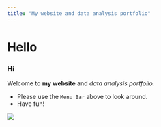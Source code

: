 ```yaml
---
title: "My website and data analysis portfolio"
---
```


# Hello

### Hi

Welcome to **my website** and *data analysis portfolio.*

-   Please use the `Menu Bar` above to look around.
-   Have fun!

![](images/909787.png){fig-align="center"}
